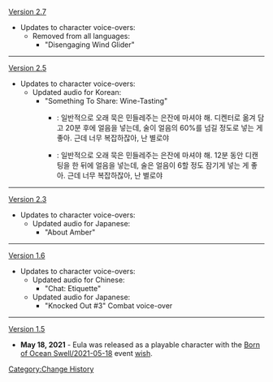 [[Version 2.7]]
*Updates to character voice-overs:
**Removed from all languages:
***"Disengaging Wind Glider"
----
[[Version 2.5]]
*Updates to character voice-overs:
**Updated audio for Korean:
***"Something To Share: Wine-Tasting"
****{{Color|Old}}: 일반적으로 오래 묵은 민들레주는 은잔에 마셔야 해. 디켄터로 옮겨 담고 20분 후에 얼음을 넣는데, 술이 얼음의 60%를 넘길 정도로 넣는 게 좋아. 근데 너무 복잡하잖아, 난 별로야
****{{Color|New}}: 일반적으로 오래 묵은 민들레주는 은잔에 마셔야 해. 12분 동안 디캔팅을 한 뒤에 얼음을 넣는데, 술은 얼음이 6할 정도 잠기게 넣는 게 좋아. 근데 너무 복잡하잖아, 난 별로야
----
[[Version 2.3]]
*Updates to character voice-overs:
**Updated audio for Japanese:
***"About Amber"
----
[[Version 1.6]]
*Updates to character voice-overs:
**Updated audio for Chinese:
***"Chat: Etiquette"
**Updated audio for Japanese:
***"Knocked Out #3" Combat voice-over
----
[[Version 1.5]]
*'''May 18, 2021''' - Eula was released as a playable character with the [[Born of Ocean Swell/2021-05-18]] event [[wish]].
<noinclude>[[Category:Change History]]</noinclude>
